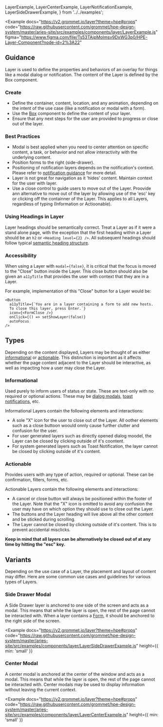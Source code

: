   LayerExample,
  LayerCenterExample,
  LayerNotificationExample,
  LayerSideDrawerExample,
} from '../../examples';

<Example
  docs="https://v2.grommet.io/layer?theme=hpe#props"
  code="https://raw.githubusercontent.com/grommet/hpe-design-system/master/aries-site/src/examples/components/layer/LayerExample.js"
  figma="https://www.figma.com/file/Ts53TAipMolmsv9DxWG3p0/HPE-Layer-Component?node-id=2%3A22"
>
  <LayerExample />
</Example>

## Guidance

Layer is used to define the properties and behaviors of an overlay for things like a modal dialog or notification. The content of the Layer is defined by the Box component.

### Create

- Define the container, content, location, and any animation, depending on the intent of the use case (like a notification or modal with a form).
- Use the [Box](/components/box) component to define the content of your layer.
- Ensure that any next steps for the user are provided to progress or close out of the layer.

### Best Practices

- Modal is best applied when you need to center attention on specific content, a task, or behavior and not allow interactivity with the underlying content.
- Position forms to the right (side-drawer).
- Positioning of notification layers depends on the notification's context. Please refer to [notification guidance](/components/notification) for more detail.
- Layer is not great for navigation as it 'hides' content. Maintain context for the user with layer.
- Use a close control to guide users to move out of the Layer. Proovide ann alternative to move out of the layer by allowing use of the 'esc' key or clicking off the containner of the Layer. This applies to all Layers, regardless of typing (Information or Actioonable).

### Using Headings in Layer

Layer headings should be semantically correct. Treat a Layer as if it were a stand alone page, with the exception that the first heading within a Layer should be an `h2` or `<Heading level={2} />`. All subsequent headings should follow typical [semantic heading structure](/foundation/typography#semantic-usage-of-heading-levels).

### Accessibility

When using a Layer with `modal={false}`, it is critical that the focus is moved to the "Close" button inside the Layer. This close button should also be given an `a11yTitle` that provides the user with context that they are in a Layer.

For example, implementation of this "Close" button for a Layer would be:

```
<Button 
  a11yTitle={`You are in a layer containing a form to add new hosts. 
  To close this layer, press Enter.`}
  icon={<FormClose />} 
  onClick={() => setShowLayer(false)}
  autoFocus
/>
```

## Types 

Depending on the content displayed, Layers may be thought of as either [informational](components/layer#informational) or [actionable](components/layer#actionable). This distinction is important as it affects whether the page content adjacent to the Layer should be interactive, as well as impacting how a user may close the Layer.

### Informational
Used purely to inform users of status or state. These are text-only with no required or optional actions. These may be [dialog modals](/components/layer#center-modal), [toast notifications](/templates/toast-notifications), etc.

Informational Layers contain the following elements and interactions:
- A sole "X" icon for the user to close out of the Layer. All oother elements such as a close buttoon woould onnly cause further clutter and confusion for the user.
- For user generated layers such as directly opened dialog moodel, the Layer can be closed by clicking outside of it's coontent. 
- For system generated layers such as Toast Notification, the layer cannot be closed by clicking outside of it's content.

### Actionable
Provides users with any type of action, required or optional. These can be confirmation, filters, forms, etc.

Actionable Layers contain the following elements and interactions: 
- A cancel or close button will always be positioned within the footer of the Layer. Note that the "X" icon is omitted to avoid any confusion the user may have on which option they should use to close out the Layer. 
- The buttons and the Layer heading will live above all the other content and be sticked during scrolling. 
- The Layer cannot be closed by clicking outside of it's content. This is to prevent accidental misclicks.

**Keep in mind that all layers can be alternatively be closed out of at any time by hitting the "esc" key.** 

## Variants

Depending on the use case of a Layer, the placement and layout of content may differ. Here are some common use cases and guidelines for various types of Layers.

### Side Drawer Modal

A Side Drawer layer is anchored to one side of the screen and acts as a modal. This means that while the layer is open, the rest of the page cannot be interacted with. When a layer contains a [Form](/templates/forms), it should be anchored to the right side of the screen.

<Example
  docs="https://v2.grommet.io/layer?theme=hpe#props"
  code="https://raw.githubusercontent.com/grommet/hpe-design-system/master/aries-site/src/examples/components/layer/LayerSideDrawerExample.js"
  height={{ min: 'small' }}
>
  <LayerSideDrawerExample />
</Example>

### Center Modal

A center modal is anchored at the center of the window and acts as a modal. This means that while the layer is open, the rest of the page cannot be interacted with. Center modals may be used to display information without leaving the current context.

<Example
  docs="https://v2.grommet.io/layer?theme=hpe#props"
  code="https://raw.githubusercontent.com/grommet/hpe-design-system/master/aries-site/src/examples/components/layer/LayerCenterExample.js"
  height={{ min: 'small' }}
>
  <LayerCenterExample />
</Example>
